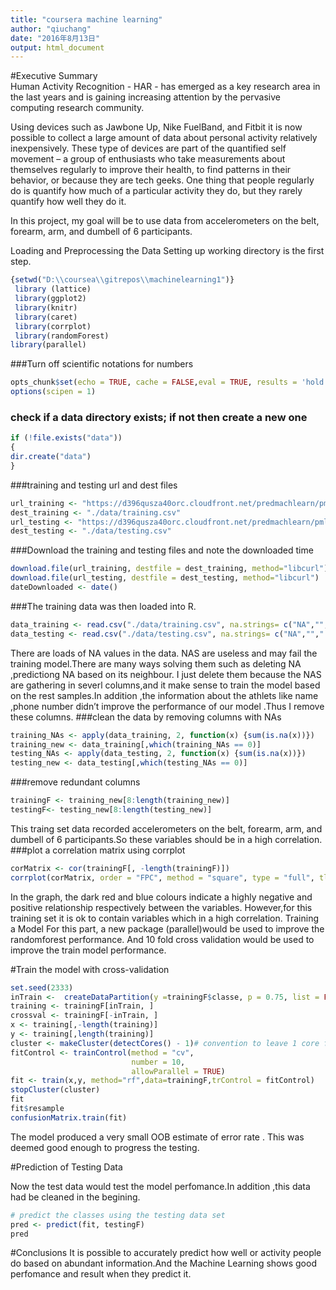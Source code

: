 ```yaml
---
title: "coursera machine learning"
author: "qiuchang"
date: "2016年8月13日"
output: html_document
---
```

#Executive Summary   
  Human Activity Recognition - HAR - has emerged as a key research area in the last years and is gaining increasing attention by the pervasive computing research community.
 
  Using devices such as Jawbone Up, Nike FuelBand, and Fitbit it is now possible to collect a large amount of data about personal activity relatively inexpensively. These type of devices are part of the quantified self movement – a group of enthusiasts who take measurements about themselves regularly to improve their health, to find patterns in their behavior, or because they are tech geeks. One thing that people regularly do is quantify how much of a particular activity they do, but they rarely quantify how well they do it. 
  
  In this project, my goal will be to use data from accelerometers on the belt, forearm, arm, and dumbell of 6 participants.

Loading and Preprocessing the Data
Setting up working directory is the first step.

```r
{setwd("D:\\coursea\\gitrepos\\machinelearning1")}
 library (lattice)
 library(ggplot2)
 library(knitr)
 library(caret)
 library(corrplot)
 library(randomForest)
library(parallel)
```
###Turn off scientific notations for numbers
```r
opts_chunk$set(echo = TRUE, cache = FALSE,eval = TRUE, results = 'hold')
options(scipen = 1)

```

### check if a data directory exists; if not then create a new one
```r
if (!file.exists("data"))
{
dir.create("data")
}

```

###training and testing url and dest files
```r
url_training <- "https://d396qusza40orc.cloudfront.net/predmachlearn/pml-training.csv"
dest_training <- "./data/training.csv"
url_testing <- "https://d396qusza40orc.cloudfront.net/predmachlearn/pml-testing.csv"
dest_testing <- "./data/testing.csv"
```
###Download the training and testing files and note the downloaded time
```r
download.file(url_training, destfile = dest_training, method="libcurl")
download.file(url_testing, destfile = dest_testing, method="libcurl")
dateDownloaded <- date()
```
###The training data was then loaded into R.
```r
data_training <- read.csv("./data/training.csv", na.strings= c("NA",""," "))
data_testing <- read.csv("./data/testing.csv", na.strings= c("NA",""," "))

```
There are loads of NA values in the data. NAS are useless and may fail the training model.There are many ways solving them such as deleting NA ,predictiong NA based on its neighbour. I just delete them because the NAS are gathering in severl columns,and it make sense to train the model based on the rest samples.In addition ,the information about the athlets like name ,phone number didn't improve the performance of our model .Thus I remove these columns.
###clean the data by removing columns with NAs
```r
training_NAs <- apply(data_training, 2, function(x) {sum(is.na(x))})
training_new <- data_training[,which(training_NAs == 0)]
testing_NAs <- apply(data_testing, 2, function(x) {sum(is.na(x))})
testing_new <- data_testing[,which(testing_NAs == 0)]

```
###remove redundant columns
```r
trainingF <- training_new[8:length(training_new)]
testingF<- testing_new[8:length(testing_new)]

```
This traing set data recorded accelerometers on the belt, forearm, arm, and dumbell of 6 participants.So these variables should be in a high correlation.
###plot a correlation matrix using corrplot
```r
corMatrix <- cor(trainingF[, -length(trainingF)])
corrplot(corMatrix, order = "FPC", method = "square", type = "full", tl.cex = 0.8,  tl.col = rgb(0, 0, 0))

```
In the graph, the dark red and blue colours indicate a highly negative and positive relationship respectively between the variables. However,for this training set it is ok to contain variables which in a high correlation.
Training a Model
For this part, a new package (parallel)would be used to improve the randomforest performance.
And 10 fold cross validation would be used to improve the train model performance.

#Train the model with cross-validation
```r
set.seed(2333)
inTrain <-  createDataPartition(y =trainingF$classe, p = 0.75, list = FALSE)
training <- trainingF[inTrain, ]
crossval <- trainingF[-inTrain, ]
x <- training[,-length(training)]
y <- training[,length(training)]
cluster <- makeCluster(detectCores() - 1)# convention to leave 1 core for OS
fitControl <- trainControl(method = "cv",
                           number = 10,
                           allowParallel = TRUE)
fit <- train(x,y, method="rf",data=trainingF,trControl = fitControl)
stopCluster(cluster)
fit
fit$resample
confusionMatrix.train(fit)
```

The model produced a very small OOB estimate of error rate . This was deemed good enough to progress the testing.

 
#Prediction of Testing Data

Now the test data would test the model perfomance.In addition ,this data had be cleaned in the begining.

```r
# predict the classes using the testing data set
pred <- predict(fit, testingF)
pred

```

#Conclusions
It is possible to accurately predict how well or activity people do based on abundant information.And the Machine Learning shows good perfomance and result when they predict it.



